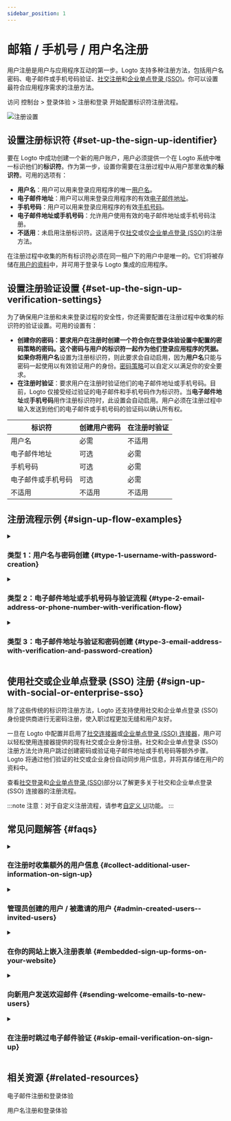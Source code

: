 ```yaml
---
sidebar_position: 1
---
```



# 邮箱 / 手机号 / 用户名注册

用户注册是用户与应用程序互动的第一步。Logto 支持多种注册方法，包括用户名密码、电子邮件或手机号码验证、[社交注册](/end-user-flows/sign-up-and-sign-in/social-sign-in)和[企业单点登录 (SSO)](/end-user-flows/enterprise-sso)。你可以设置最符合应用程序需求的注册方法。

访问 <CloudLink to="/sign-in-experience/sign-up-and-sign-in">控制台 > 登录体验 > 注册和登录</CloudLink> 开始配置标识符注册流程。

<img src={signInExperienceSignUpImage} alt="注册设置" />

## 设置注册标识符 \{#set-up-the-sign-up-identifier}

要在 Logto 中成功创建一个新的用户账户，用户必须提供一个在 Logto 系统中唯一标识他们的**标识符**。作为第一步，设置你需要在注册过程中从用户那里收集的**标识符**。可用的选项有：

- **用户名**：用户可以用来登录应用程序的唯一[用户名](/user-management/user-data#username)。
- **电子邮件地址**：用户可以用来登录应用程序的有效[电子邮件地址](/user-management/user-data#primary_email)。
- **手机号码**：用户可以用来登录应用程序的有效[手机号码](/user-management/user-data#primary_phone)。
- **电子邮件地址或手机号码**：允许用户使用有效的电子邮件地址或手机号码注册。
- **不适用**：未启用注册标识符。这适用于仅[社交](/end-user-flows/sign-up-and-sign-in/social-sign-in)或仅[企业单点登录 (SSO)](/end-user-flows/enterprise-sso)的注册方法。

在注册过程中收集的所有标识符必须在同一租户下的用户中是唯一的。它们将被存储在[用户的资料](/user-management/user-data#user-profile)中，并可用于登录与 Logto 集成的应用程序。

## 设置注册验证设置 \{#set-up-the-sign-up-verification-settings}

为了确保用户注册和未来登录过程的安全性，你还需要配置在注册过程中收集的标识符的验证设置。可用的设置有：

- **创建你的密码：**要求用户在注册时创建一个符合你在登录体验设置中配置的密码策略的密码。这个密码与用户的标识符一起作为他们登录应用程序的凭据。如果你将**用户名**设置为注册标识符，则此要求会自动启用，因为**用户名**只能与密码一起使用以有效验证用户的身份。[密码策略](/end-user-flows/sign-up-and-sign-in/reset-password#set-up-password-policy)可以自定义以满足你的安全要求。
- **在注册时验证**：要求用户在注册时验证他们的电子邮件地址或手机号码。目前，Logto 仅接受经过验证的电子邮件和手机号码作为标识符。当**电子邮件地址**或**手机号码**用作注册标识符时，此设置会自动启用。用户必须在注册过程中输入发送到他们的电子邮件或手机号码的验证码以确认所有权。

| 标识符             | 创建用户密码 | 在注册时验证 |
| ------------------ | ------------ | ------------ |
| 用户名             | 必需         | 不适用       |
| 电子邮件地址       | 可选         | 必需         |
| 手机号码           | 可选         | 必需         |
| 电子邮件或手机号码 | 可选         | 必需         |
| 不适用             | 不适用       | 不适用       |

## 注册流程示例 \{#sign-up-flow-examples}

<details>
  <summary>

### 类型 1：用户名与密码创建 \{#type-1-username-with-password-creation}

</summary>

选择**用户名**作为注册标识符。创建你的密码被强制启用。

<img src={signUpUsernamePasswordImage} alt="用户名和密码注册" />

</details>

<details>
  <summary>

### 类型 2：电子邮件地址或手机号码与验证流程 \{#type-2-email-address-or-phone-number-with-verification-flow}

</summary>

选择**电子邮件地址或手机号码**作为注册标识符。**在注册时验证**被强制启用。

<img src={signUpEmailVerificationImage} alt="电子邮件或手机号码注册与验证" />

</details>

<details>
  <summary>

### 类型 3：电子邮件地址与验证和密码创建 \{#type-3-email-address-with-verification-and-password-creation}

</summary>

选择**电子邮件地址**作为注册标识符。**在注册时验证**被强制启用。启用**创建你的密码**以要求用户在注册时创建密码。（同样适用于手机号码注册流程）

<img src={signUpEmailPasswordImage} alt="电子邮件注册与验证和密码创建" />

</details>

## 使用社交或企业单点登录 (SSO) 注册 \{#sign-up-with-social-or-enterprise-sso}

除了这些传统的标识符注册方法，Logto 还支持使用社交和企业单点登录 (SSO) 身份提供商进行无密码注册，使入职过程更加无缝和用户友好。

一旦在 Logto 中配置并启用了[社交连接器](/connectors/social-connectors)或[企业单点登录 (SSO) 连接器](/connectors/enterprise-connectors)，用户可以轻松使用连接器提供的现有社交或企业身份注册。社交和企业单点登录 (SSO) 注册方法允许用户跳过创建密码或验证电子邮件地址或手机号码等额外步骤。Logto 将通过他们验证的社交或企业身份自动同步用户信息，并将其存储在用户的资料中。

查看[社交登录](/end-user-flows/sign-up-and-sign-in/social-sign-in/)和[企业单点登录 (SSO)](/end-user-flows/enterprise-sso/)部分以了解更多关于社交和企业单点登录 (SSO) 连接器的注册流程。

:::note
注意：对于自定义注册流程，请参考[自定义 UI](/customization/bring-your-ui/)功能。
:::

## 常见问题解答 \{#faqs}

<details>
  <summary>

### 在注册时收集额外的用户信息 \{#collect-additional-user-information-on-sign-up}

</summary>
  
要在注册时收集额外的用户资料信息（例如，全名、生日、公司名称），你有两个选择：

- **自托管入职流程**：在成功注册后将用户重定向到你自己的入职流程以进行可定制的数据收集。
- **自定义 UI**：使用我们的自定义 UI 功能和用户资料设置 API（即将推出）自定义你的注册流程。

</details>

<details>
  <summary>

### 管理员创建的用户 / 被邀请的用户 \{#admin-created-users--invited-users}

</summary>

了解如何实现[仅限邀请注册流程](/end-user-flows/sign-up-and-sign-in/disable-user-registration/#implement-an-invitation-only-sign-up-flow)。

</details>

<details>
  <summary>

### 在你的网站上嵌入注册表单 \{#embedded-sign-up-forms-on-your-website}

</summary>
  
Logto 目前不支持无头 API 用于登录和注册。你可以使用[自定义 UI](/customization/bring-your-ui/)功能将你自己的注册表单上传到 Logto，或使用登录参数将用户信息从你的网站填充到 Logto。了解更多关于用户标识符填充的信息，请参阅[认证 (Authentication) 参数](/end-user-flows/authentication-parameters/)。

</details>

<details>
  <summary>

### 向新用户发送欢迎邮件 \{#sending-welcome-emails-to-new-users}

</summary>

订阅 `User.Created` Webhook 事件以向新用户发送欢迎邮件。了解更多关于 [Webhook 事件](/developers/webhooks/webhooks-events/#data-mutation-hook-events)。

</details>

<details>
  <summary>

### 在注册时跳过电子邮件验证 \{#skip-email-verification-on-sign-up}

</summary>

目前，Logto 仅支持经过验证的电子邮件和手机号码作为标识符。验证过程是确保用户标识符的安全性和所有权所必需的。
对未经验证的电子邮件或手机号码的支持在我们的[路线图](https://logto.productlane.com/roadmap)上。请关注更新！

</details>

## 相关资源 \{#related-resources}

<Url href="https://www.youtube.com/watch?v=64rBXpWbScc">电子邮件注册和登录体验</Url>

<Url href="https://www.youtube.com/watch?v=chQxCJX6e6w">用户名注册和登录体验</Url>
